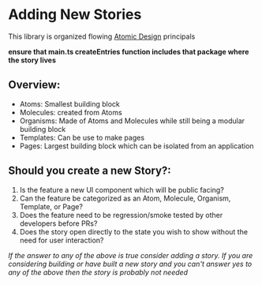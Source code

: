 
<Meta title='Guides/New Stories' />

# Adding New Stories

This library is organized flowing [Atomic Design](https://bradfrost.com/blog/post/atomic-web-design/) principals

**ensure that main.ts createEntries function includes that package where the story lives**

## Overview:

- Atoms: Smallest building block
- Molecules: created from Atoms
- Organisms: Made of Atoms and Molecules while still being a modular building block
- Templates: Can be use to make pages
- Pages: Largest building block which can be isolated from an application

## Should you create a new Story?:

1. Is the feature a new UI component which will be public facing?
2. Can the feature be categorized as an Atom, Molecule, Organism, Template, or Page?
3. Does the feature need to be regression/smoke tested by other developers before PRs?
4. Does the story open directly to the state you wish to show without the need for user interaction?

_If the answer to any of the above is true consider adding a story. If you are considering building or have built a new story and you can't answer yes to any of the above then the story is probably not needed_

